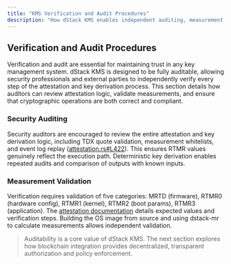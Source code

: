 ```yaml
---
title: "KMS Verification and Audit Procedures"
description: "How dStack KMS enables independent auditing, measurement validation, and cryptographic assurance."
---
```


## Verification and Audit Procedures

Verification and audit are essential for maintaining trust in any key management system. dStack KMS is designed to be fully auditable, allowing security professionals and external parties to independently verify every step of the attestation and key derivation process. This section details how auditors can review attestation logic, validate measurements, and ensure that cryptographic operations are both correct and compliant.

### Security Auditing

Security auditors are encouraged to review the entire attestation and key derivation logic, including TDX quote validation, measurement whitelists, and event log replay ([attestation.rs#L422](https://github.com/Dstack-TEE/dstack/blob/45ebd05a25ad4ffacce3b8f003e4f5a8b609b2e2/ra-tls/src/attestation.rs#L422)). This ensures RTMR values genuinely reflect the execution path. Deterministic key derivation enables repeated audits and comparison of outputs with known inputs.

### Measurement Validation

Verification requires validation of five categories: MRTD (firmware), RTMR0 (hardware config), RTMR1 (kernel), RTMR2 (boot params), RTMR3 (application). The [attestation documentation](https://github.com/Dstack-TEE/dstack/blob/45ebd05a/attestation.md#22-determining-expected-mrs) details expected values and verification steps. Building the OS image from source and using dstack-mr to calculate measurements allows independent validation.

> Auditability is a core value of dStack KMS. The next section explores how blockchain integration provides decentralized, transparent authorization and policy enforcement.
